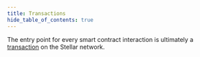 ```yaml
---
title: Transactions
hide_table_of_contents: true
---
```


The entry point for every smart contract interaction is ultimately a [transaction] on the Stellar network.

[transaction]: https://developers.stellar.org/docs/fundamentals-and-concepts/stellar-data-structures/operations-and-transactions
